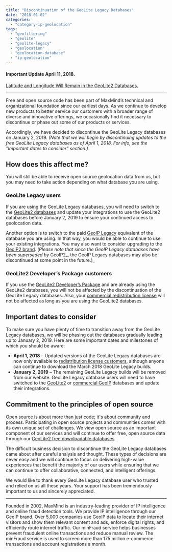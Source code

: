 ```yaml
---
title: "Discontinuation of the GeoLite Legacy Databases"
date: "2018-01-02"
categories:
  - "category-ip-geolocation"
tags:
  - "geofiltering"
  - "geolite"
  - "geolite-legacy"
  - "geolocation"
  - "geolocation-database"
  - "ip-geolocation"
---
```


#### Important Update April 11, 2018.
[Latitude and Longitude Will Remain in the GeoLite2 Databases.](https://blog.maxmind.com/2018/04/11/we-are-listening-latitude-and-longitude-will-remain-in-geolite2-databases/)

* * *

Free and open source code has been part of MaxMind’s technical and organizational foundation since our earliest days. As we continue to develop new products to better service our customers with a broader range of diverse and innovative offerings, we occasionally find it necessary to discontinue or phase out some of our products or services.

Accordingly, we have decided to discontinue the GeoLite Legacy databases on January 2, 2019. _(Note that we will begin by discontinuing updates to the free GeoLite Legacy databases as of April 1, 2018. For info, see the "Important dates to consider" section.)_

## **How does this affect me?**

You will still be able to receive open source geolocation data from us, but you may need to take action depending on what database you are using.

### GeoLite Legacy users

If you are using the GeoLite Legacy databases, you will need to switch to the [GeoLite2 databases](https://dev.maxmind.com/geoip/geoip2/geolite2/) and update your integrations to use the GeoLite2 databases before January 2, 2019 to ensure your continued access to geolocation data.

Another option is to switch to the paid [GeoIP Legacy](https://dev.maxmind.com/geoip/legacy/downloadable/) equivalent of the database you are using. In that way, you would be able to continue to use your existing integrations. You may also want to consider upgrading to the [GeoIP2 brand](https://www.maxmind.com/en/geoip2-services-and-databases). (_Please note that since the GeoIP Legacy databases have been superseded by_ GeoIP2_, the GeoIP Legacy databases may also be discontinued at some point in the future.)_

### GeoLite2 Developer’s Package customers

If you use the [GeoLite2 Developer’s Package](https://www.maxmind.com/en/geolite2-developer-package) and are already using the GeoLite2 databases, you will not be affected by the discontinuation of the GeoLite Legacy databases. Also, your [commercial redistribution license](https://www.maxmind.com/en/geolite-commercial-redistribution-license) will not be affected as long as you are using the GeoLite2 databases.

## **Important dates to consider**

To make sure you have plenty of time to transition away from the GeoLite Legacy databases, we will be phasing out the databases gradually leading up to January 2, 2019. Here are some important dates and milestones of which you should be aware:

- **April 1, 2018** – Updated versions of the GeoLite Legacy databases are now only available to [redistribution license customers](https://www.maxmind.com/en/geolite-commercial-redistribution-license), although anyone can continue to download the March 2018 GeoLite Legacy builds.
- **January 2, 2019** – The remaining GeoLite Legacy builds will be removed from our website. GeoLite Legacy database users will need to have switched to the [GeoLite2](https://dev.maxmind.com/geoip/geoip2/geolite2/) or [commercial GeoIP](https://www.maxmind.com/en/geoip2-services-and-databases) databases and update their integrations.

## **Commitment to the principles of open source**

Open source is about more than just code; it's about community and process. Participating in open source projects and communities comes with its own unique set of challenges. We view open source as an important component of our services and will continue to offer free, open source data through our [GeoLite2 free downloadable databases](https://dev.maxmind.com/geoip/geoip2/geolite2/).

The difficult business decision to discontinue the GeoLite Legacy databases came about after careful analysis and thought. These types of decisions are never easy and we will continue to focus on delivering high-value experiences that benefit the majority of our users while ensuring that we can continue to offer collaborative, connected, and intelligent offerings.

We would like to thank every GeoLite Legacy database user who trusted and relied on us all these years. Your support has been tremendously important to us and sincerely appreciated.

* * *

Founded in 2002, MaxMind is an industry-leading provider of IP intelligence and online fraud detection tools. We provide IP intelligence through our GeoIP brand. Over 5,000 companies use GeoIP data to locate their internet visitors and show them relevant content and ads, enforce digital rights, and efficiently route internet traffic.  Our minFraud service helps businesses prevent fraudulent online transactions and reduce manual review. The minFraud service is used to screen more than 175 million e-commerce transactions and account registrations a month.
